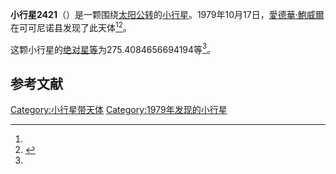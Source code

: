 {{Infobox planet
| bgcolour = #FFFFC0
| name = 2421 Nininger
| symbol = 
| image = 
| caption = 
| discovery = yes
| discovery_ref = 
| discoverer = [[愛德華·鮑威爾|愛德華·鮑威爾]]
| discovery_site = [[可可尼诺县|可可尼诺县]] 
| discovered = 1979年10月17日
| designations = yes
| mp_name = 
| named_after = 
| alt_names = 1979 UD/ 1932 RP / 1962 XJ1 / 1971 HH
| mp_category = [[外小行星带|外小行星带]]
| orbit_ref = <ref name="a">[http://ssd.jpl.nasa.gov/sbdb.cgi?sstr=2421 2421 Nininger] {{Wayback|url=http://ssd.jpl.nasa.gov/sbdb.cgi?sstr=2421 |date=20200820020914 }}，小行星數據庫瀏覽器（JPL Small-Body Database Browser）－[[美国国家航空航天局|美国国家航空航天局]]喷气推进实验室</ref>
| epoch = 2456400.5 (2013年4月18日更新)
| aphelion = {{convert|3.383521984566598|AU|km|3|abbr=on|lk=out}}
| perihelion = {{convert|3.087473211860206|AU|km|3|abbr=on}}
| semimajor = {{convert|3.235497598213402|AU|km|3|abbr=on}}
| eccentricity = 0.045750115
| period = 2125.739534 [[日|日]]<br />5.82[[儒略年|儒略年]]
| avg_speed = 
| inclination = 10.18842430817276
| asc_node = 77.68646786944612
| mean_anomaly = 
| arg_peri = 275.4084656694194
| satellites = 
| physical_characteristics = yes
| dimensions = 
| mass = 
| density = 
| surface_grav = 
| escape_velocity = 
| sidereal_day = 
| axial_tilt = 
| pole_ecliptic_lat = 
| pole_ecliptic_lon = 
| albedo = 
| temperatures= 
| temp_name1 = 
| mean_temp_1 = 
| max_temp_1 = 
| temp_name2 = 
| max_temp_2 = 
| spectral_type = 
| abs_magnitude = 275.4084656694194
}}

'''小行星2421'''（{{lang-en|2421 Nininger}}）是一颗围绕[[太阳|太阳]][[公转|公转]]的[[小行星|小行星]]。1979年10月17日，[[愛德華·鮑威爾|愛德華·鮑威爾]]在可可尼诺县发现了此天体<ref name="a" /><ref>{{cite news|title=小行星列表|url=http://cfa-www.harvard.edu/iau/lists/NumberedMPs.txt|accessdate=2013-07-08|newspaper=哈佛大学|archive-date=2008-05-17|archive-url=https://web.archive.org/web/20080517010638/http://cfa-www.harvard.edu/iau/lists/NumberedMPs.txt|dead-url=no}}</ref>。

这颗小行星的[[绝对星等|绝对星等]]为275.4084656694194等<ref name="a" />。

==参考文献==
{{reflist}}
{{Minor Planet Number|[[小行星2420|小行星2420]]|[[小行星2422|小行星2422]]}}

{{小天体}}

[[Category:小行星带天体|Category:小行星带天体]]
[[Category:1979年发现的小行星|Category:1979年发现的小行星]]

{{asteroid-stub}}
